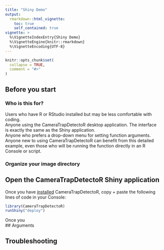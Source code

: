 ```yaml
---
title: "Shiny Demo"
output: 
  rmarkdown::html_vignette:
    toc: true
    self_contained: true
vignette: >
  %\VignetteIndexEntry{Shiny Demo}
  %\VignetteEngine{knitr::rmarkdown}
  %\VignetteEncoding{UTF-8}
---
```


```r
knitr::opts_chunk$set(
  collapse = TRUE,
  comment = "#>"
)
```
## Before you start  
  
### Who is this for?   
Users who have R or RStudio installed but may be less comfortable with coding.  
Anyone using the CameraTrapDetectoR desktop application. The interface is exactly the same as the Shiny application.  
Anyone who prefers a drop-down menu for setting function arguments.  
Anyone new to using CameraTrapDetectoR can benefit from this detailed example, even those who will be running the function directly in an R Console or script.  

### Organize your image directory  
  
  
## Open the CameraTrapDetectoR Shiny application  

Once you have [installed](https://github.com/CameraTrapDetectoR/CameraTrapDetectoR) CameraTrapDetectoR, copy + paste the following lines of code in your Console:  

```r
library(CameraTrapDetectoR)
runShiny("deploy")
```  
  
Once you   
## Arguments   

## Troubleshooting  


